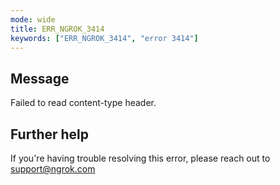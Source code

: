 ```yaml
---
mode: wide
title: ERR_NGROK_3414
keywords: ["ERR_NGROK_3414", "error 3414"]
---
```


## Message

Failed to read content-type header.

## Further help

If you're having trouble resolving this error, please reach out to [support@ngrok.com](mailto:support@ngrok.com?subject=Help%20with%20ERR_NGROK_3414)
